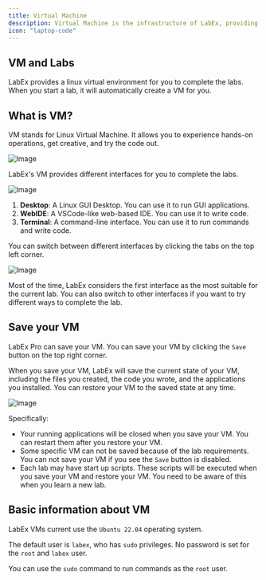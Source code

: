 ```yaml
---
title: Virtual Machine
description: Virtual Machine is the infrastructure of LabEx, providing you with hands-on programming experience.
icon: "laptop-code"
---
```


## VM and Labs

LabEx provides a linux virtual environment for you to complete the labs. When you start a lab, it will automatically create a VM for you.

## What is VM?

VM stands for Linux Virtual Machine. It allows you to experience hands-on operations, get creative, and try the code out.

![Image](/images/vm.png)

LabEx's VM provides different interfaces for you to complete the labs.

![Image](/images/vm-interface.png)

1. **Desktop**: A Linux GUI Desktop. You can use it to run GUI applications.
2. **WebIDE**: A VSCode-like web-based IDE. You can use it to write code.
3. **Terminal**: A command-line interface. You can use it to run commands and write code.

You can switch between different interfaces by clicking the tabs on the top left corner.

![Image](/images/vm-tabs.png)

Most of the time, LabEx considers the first interface as the most suitable for the current lab. You can also switch to other interfaces if you want to try different ways to complete the lab.

## Save your VM

LabEx Pro can save your VM. You can save your VM by clicking the `Save` button on the top right corner.

When you save your VM, LabEx will save the current state of your VM, including the files you created, the code you wrote, and the applications you installed. You can restore your VM to the saved state at any time.

![Image](/images/select-vm.png)

Specifically:

- Your running applications will be closed when you save your VM. You can restart them after you restore your VM.
- Some specific VM can not be saved because of the lab requirements. You can not save your VM if you see the `Save` button is disabled.
- Each lab may have start up scripts. These scripts will be executed when you save your VM and restore your VM. You need to be aware of this when you learn a new lab.

## Basic information about VM

LabEx VMs current use the `Ubuntu 22.04` operating system.

The default user is `labex`, who has `sudo` privileges. No password is set for the `root` and `labex` user.

You can use the `sudo` command to run commands as the `root` user.
